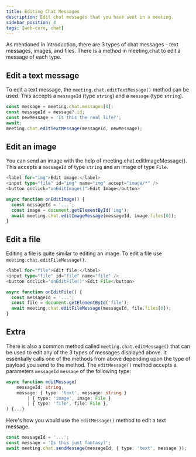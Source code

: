 ```yaml
---
title: Editing Chat Messages
description: Edit chat messages that you have sent in a meeting.
sidebar_position: 4
tags: [web-core, chat]
---
```


As mentioned in introduction, there are 3 types of chat messages - text
messages, images, and files. There is a method in meeting.chat to edit a message
of each type.

## Edit a text message

To edit a text message, the `meeting.chat.editTextMessage()` method can be used.
This accepts a `messageId` (type `string`) and a `message` (type `string`).

```ts
const message = meeting.chat.messages[0];
const messageId = message?.id;
const newMessage = 'Is this the real life?';
await;
meeting.chat.editTextMessage(messageId, newMessage);
```

## Edit an image

You can send an image with the help of meeting.chat.editImageMessage(). This
accepts a `messageId` of type `string` and an image of type `File`.

```ts
<label for="img">Edit image:</label>
<input type="file" id="img" name="img" accept="image/*" />
<button onclick="onEditImage()">Edit Image</button>
```

```ts
async function onEditImage() {
  const messageId = '...';
  const image = document.getElementById('img');
  await meeting.chat.editImageMessage(messageId, image.files[0]);
}
```

## Edit a file

Editing a file is quite similar to editing an image. To edit a file use
`meeting.chat.editFileMessage()`.

```ts
<label for="file">Edit file:</label>
<input type="file" id="file" name="file" />
<button onclick="onEditFile()">Edit File</button>
```

```ts
async function onEditFile() {
  const messageId = '...';
  const file = document.getElementById('file');
  await meeting.chat.editFileMessage(messageId, file.files[0]);
}
```

## Extra

There is also a common method called `meeting.chat.editMessage()` that can be
used to edit any of the 3 types of messages displayed above. It essentially
calls one of the methods from above depending upon the type of payload you send
to the method. The `editMessage()` method accepts a parameters `messageId`
`message` of the following type:

```ts
async function editMessage(
    messageId: string,
    message: { type: 'text', message: string }
        | { type: 'image', image: File }
        | { type: 'file', file: File },
) {...}
```

Here's how you would use the `editMessage()` method to edit a text message.

```ts
const messageId = '...';
const message = 'Is this just fantasy?';
await meeting.chat.sendMessage(messageId, { type: 'text', message });
```
